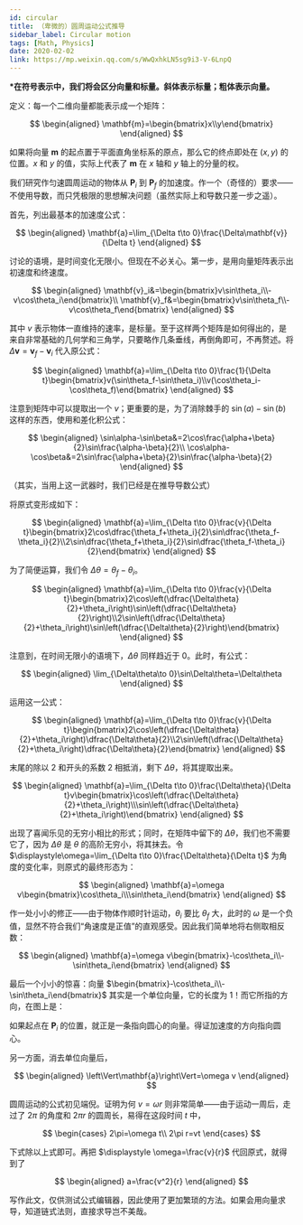 ```yaml
---
id: circular
title: （卑微的）圆周运动公式推导
sidebar_label: Circular motion
tags: [Math, Physics]
date: 2020-02-02
link: https://mp.weixin.qq.com/s/WwQxhkLN5sg9i3-V-6LnpQ
---
```



<DocMetadataBanner frontMatter={frontMatter} />

<Highlight>

**\*在符号表示中，我们将会区分向量和标量。斜体表示标量；粗体表示向量。**

</Highlight>

定义：每一个二维向量都能表示成一个矩阵：

$$
\begin{aligned}
\mathbf{m}=\begin{bmatrix}x\\y\end{bmatrix}
\end{aligned}
$$

如果将向量 $\mathbf{m}$ 的起点置于平面直角坐标系的原点，那么它的终点即处在 $(x,y)$ 的位置。$x$ 和 $y$ 的值，实际上代表了 $\mathbf{m}$ 在 $x$ 轴和 $y$ 轴上的分量的权。

<Figure src="/img/./docs/Science/circular/JGibibkelET69yytpLPRrIXo9ibG2yhdyRagF8b6WBCW5A4GBt13YurqTn9MicMbn41GPMeebNkK16jutDJqNfH3sA.png"></Figure>

我们研究作匀速圆周运动的物体从 $\mathbf{P}_i$ 到 $\mathbf{P}_f$ 的加速度。作一个（奇怪的）要求——不使用导数，而只凭极限的思想解决问题（虽然实际上和导数只差一步之遥）。

首先，列出最基本的加速度公式：

$$
\begin{aligned}
\mathbf{a}=\lim_{\Delta t\to 0}\frac{\Delta\mathbf{v}}{\Delta t}
\end{aligned}
$$

讨论的语境，是时间变化无限小。但现在不必关心。第一步，是用向量矩阵表示出初速度和终速度。

$$
\begin{aligned}
\mathbf{v}_i&=\begin{bmatrix}v\sin\theta_i\\-v\cos\theta_i\end{bmatrix}\\
\mathbf{v}_f&=\begin{bmatrix}v\sin\theta_f\\-v\cos\theta_f\end{bmatrix}
\end{aligned}
$$

其中 $v$ 表示物体一直维持的速率，是标量。至于这样两个矩阵是如何得出的，是来自非常基础的几何学和三角学，只要略作几条垂线，再倒角即可，不再赘述。将 $\Delta\mathbf{v}=\mathbf{v}_f-\mathbf{v}_i$ 代入原公式：

$$
\begin{aligned}
\mathbf{a}=\lim_{\Delta t\to 0}\frac{1}{\Delta t}\begin{bmatrix}v(\sin\theta_f-\sin\theta_i)\\v(\cos\theta_i-\cos\theta_f)\end{bmatrix}
\end{aligned}
$$

注意到矩阵中可以提取出一个 $v$；更重要的是，为了消除棘手的 $\sin(a)-\sin(b)$ 这样的东西，使用和差化积公式：

$$
\begin{aligned}
\sin\alpha-\sin\beta&=2\cos\frac{\alpha+\beta}{2}\sin\frac{\alpha-\beta}{2}\\
\cos\alpha-\cos\beta&=2\sin\frac{\alpha+\beta}{2}\sin\frac{\alpha-\beta}{2}
\end{aligned}
$$

（其实，当用上这一武器时，我们已经是在推导导数公式）

将原式变形成如下：

$$
\begin{aligned}
\mathbf{a}=\lim_{\Delta t\to 0}\frac{v}{\Delta t}\begin{bmatrix}2\cos\dfrac{\theta_f+\theta_i}{2}\sin\dfrac{\theta_f-\theta_i}{2}\\2\sin\dfrac{\theta_f+\theta_i}{2}\sin\dfrac{\theta_f-\theta_i}{2}\end{bmatrix}
\end{aligned}
$$

为了简便运算，我们令 $\Delta\theta=\theta_f-\theta_i$。

$$
\begin{aligned}
\mathbf{a}=\lim_{\Delta t\to 0}\frac{v}{\Delta t}\begin{bmatrix}2\cos\left(\dfrac{\Delta\theta}{2}+\theta_i\right)\sin\left(\dfrac{\Delta\theta}{2}\right)\\2\sin\left(\dfrac{\Delta\theta}{2}+\theta_i\right)\sin\left(\dfrac{\Delta\theta}{2}\right)\end{bmatrix}
\end{aligned}
$$

注意到，在时间无限小的语境下，$Δθ$ 同样趋近于 0。此时，有公式：

$$
\begin{aligned}
\lim_{\Delta\theta\to 0}\sin\Delta\theta=\Delta\theta
\end{aligned}
$$

运用这一公式：

$$
\begin{aligned}
\mathbf{a}=\lim_{\Delta t\to 0}\frac{v}{\Delta t}\begin{bmatrix}2\cos\left(\dfrac{\Delta\theta}{2}+\theta_i\right)\dfrac{\Delta\theta}{2}\\2\sin\left(\dfrac{\Delta\theta}{2}+\theta_i\right)\dfrac{\Delta\theta}{2}\end{bmatrix}
\end{aligned}
$$

末尾的除以 $2$ 和开头的系数 $2$ 相抵消，剩下 $Δθ$，将其提取出来。

$$
\begin{aligned}
\mathbf{a}=\lim_{\Delta t\to 0}\frac{\Delta\theta}{\Delta t}v\begin{bmatrix}\cos\left(\dfrac{\Delta\theta}{2}+\theta_i\right)\\\sin\left(\dfrac{\Delta\theta}{2}+\theta_i\right)\end{bmatrix}
\end{aligned}
$$

出现了喜闻乐见的无穷小相比的形式；同时，在矩阵中留下的 $Δθ$，我们也不需要它了，因为 $Δθ$ 是 $θ$ 的高阶无穷小，将其抹去。令 $\displaystyle\omega=\lim_{\Delta t\to 0}\frac{\Delta\theta}{\Delta t}$ 为角度的变化率，则原式的最终形态为：

$$
\begin{aligned}
\mathbf{a}=\omega v\begin{bmatrix}\cos\theta_i\\\sin\theta_i\end{bmatrix}
\end{aligned}
$$

作一处小小的修正——由于物体作顺时针运动，$θ_i$ 要比 $θ_f$ 大，此时的 $ω$ 是一个负值，显然不符合我们“角速度是正值”的直观感受。因此我们简单地将右侧取相反数：

$$
\begin{aligned}
\mathbf{a}=\omega v\begin{bmatrix}-\cos\theta_i\\-\sin\theta_i\end{bmatrix}
\end{aligned}
$$

最后一个小小的惊喜：向量 $\begin{bmatrix}-\cos\theta_i\\-\sin\theta_i\end{bmatrix}$ 其实是一个单位向量，它的长度为 $1$！而它所指的方向，在图上是：

<Figure src="/img/./docs/Science/circular/JGibibkelET6icmuYj8IdictjCd2fiaDpVdZmW4OX5chESjEcrrAbbQMG0VQGOibWdQN8ib4b7OC7wzrOHJUVfy2zSdJA.png"></Figure>

如果起点在 $\mathbf{P}_i$ 的位置，就正是一条指向圆心的向量。得证加速度的方向指向圆心。

另一方面，消去单位向量后，

$$
\begin{aligned}
\left\Vert\mathbf{a}\right\Vert=\omega v
\end{aligned}
$$

圆周运动的公式初见端倪。证明为何 $v=ωr$ 则非常简单——由于运动一周后，走过了 $2π$ 的角度和 $2πr$ 的圆周长，易得在这段时间 $t$ 中，

$$
\begin{cases}
2\pi=\omega t\\
2\pi r=vt
\end{cases}
$$

下式除以上式即可。再把 $\displaystyle \omega=\frac{v}{r}$ 代回原式，就得到了

$$
\begin{aligned}
a=\frac{v^2}{r}
\end{aligned}
$$

写作此文，仅供测试公式编辑器，因此使用了更加繁琐的方法。如果会用向量求导，知道链式法则，直接求导岂不美哉。
